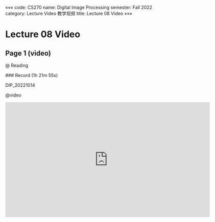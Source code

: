 «««
code: CS270
name: Digital Image Processing
semester: Fall 2022
category: Lecture Video 教学视频
title: Lecture 08 Video
»»»

# Lecture 08 Video

## Page 1 (video)

@ Reading

<div class="markdown-body">
### Record (1h 21m 55s)

DIP_20221014
</div>

@video

<iframe src="https://sbbrisk.com/e/hkthj4ex7zry.html" frameborder=0 marginwidth=0 marginheight=0 scrolling=no width=640 height=360 allowfullscreen></iframe>
